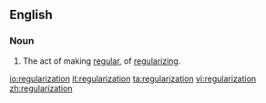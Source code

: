 ==English==

===Noun===
{{en-noun}}

#The act of making [[regular]], of [[regularize|regularizing]].

[[io:regularization]]
[[it:regularization]]
[[ta:regularization]]
[[vi:regularization]]
[[zh:regularization]]
